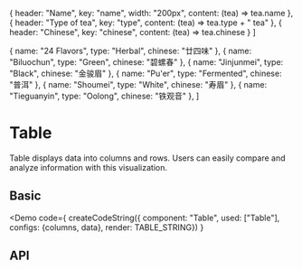 
  {
    header: "Name",
    key: "name",
    width: "200px",
    content: (tea) => tea.name
  },
  {
    header: "Type of tea",
    key: "type",
    content: (tea) => tea.type + " tea"
  },
  {
    header: "Chinese",
    key: "chinese",
    content: (tea) => tea.chinese
  }
]

  {
    name: "24 Flavors",
    type: "Herbal",
    chinese: "廿四味"
  },
  {
    name: "Biluochun",
    type: "Green",
    chinese: "碧螺春"
  },
  {
    name: "Jinjunmei",
    type: "Black",
    chinese: "金骏眉"
  },
  {
    name: "Pu'er",
    type: "Fermented",
    chinese: "普洱"
  },
  {
    name: "Shoumei",
    type: "White",
    chinese: "寿眉"
  },
  {
    name: "Tieguanyin",
    type: "Oolong",
    chinese: "铁观音"
  },
]

# Table
Table displays data into columns and rows. Users can easily compare and analyze information with this visualization.

## Basic
<Demo code={
  createCodeString({
    component: "Table",
    used: ["Table"],
    configs: {columns, data},
    render: TABLE_STRING})
  }
>
  <Table data={data} columns={columns} striped={true} />
</Demo>

## API
<ApiTable api={TableApi} />
<ApiTable api={ColumnApi} header="Column" />